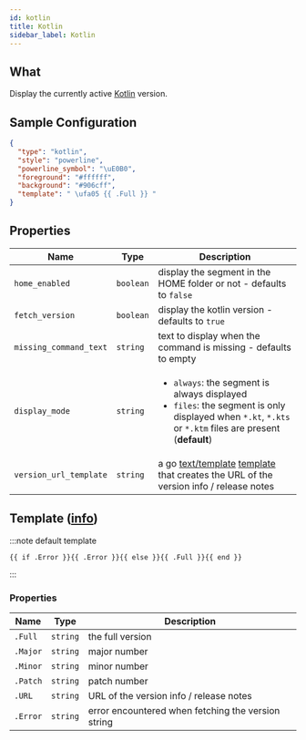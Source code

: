 ```yaml
---
id: kotlin
title: Kotlin
sidebar_label: Kotlin
---
```


## What

Display the currently active [Kotlin][kotlin] version.

## Sample Configuration

```json
{
  "type": "kotlin",
  "style": "powerline",
  "powerline_symbol": "\uE0B0",
  "foreground": "#ffffff",
  "background": "#906cff",
  "template": " \ufa05 {{ .Full }} "
}
```

## Properties

| Name                   | Type      | Description                                                                                                                                                                  |
| ---------------------- | --------- | ---------------------------------------------------------------------------------------------------------------------------------------------------------------------------- |
| `home_enabled`         | `boolean` | display the segment in the HOME folder or not - defaults to `false`                                                                                                          |
| `fetch_version`        | `boolean` | display the kotlin version - defaults to `true`                                                                                                                              |
| `missing_command_text` | `string`  | text to display when the command is missing - defaults to empty                                                                                                              |
| `display_mode`         | `string`  | <ul><li>`always`: the segment is always displayed</li><li>`files`: the segment is only displayed when `*.kt`, `*.kts` or `*.ktm` files are present (**default**) </li></ul> |
| `version_url_template` | `string`  | a go [text/template][go-text-template] [template][templates] that creates the URL of the version info / release notes                                                        |

## Template ([info][templates])

:::note default template

```template
{{ if .Error }}{{ .Error }}{{ else }}{{ .Full }}{{ end }}
```

:::

### Properties

| Name     | Type     | Description                                        |
| -------- | -------- | -------------------------------------------------- |
| `.Full`  | `string` | the full version                                   |
| `.Major` | `string` | major number                                       |
| `.Minor` | `string` | minor number                                       |
| `.Patch` | `string` | patch number                                       |
| `.URL`   | `string` | URL of the version info / release notes            |
| `.Error` | `string` | error encountered when fetching the version string |

[go-text-template]: https://golang.org/pkg/text/template/
[templates]: /docs/configuration/templates
[kotlin]: https://kotlinlang.org/

